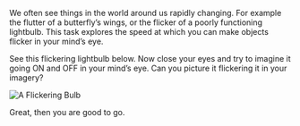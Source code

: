 We often see things in the world around us rapidly changing. For example the flutter of a butterfly’s wings, or the flicker of a poorly functioning lightbulb. This task explores the speed at which you can make objects flicker in your mind’s eye.

See this flickering lightbulb below. Now close your eyes and try to imagine it going ON and OFF in your mind’s eye. Can you picture it flickering it in your imagery?

<div className="center">
  <img
    src="static/images/flickering-bulb.gif"
    alt="A Flickering Bulb"
    className="img-center img-padding-bottom"
  />
</div>

Great, then you are good to go.
